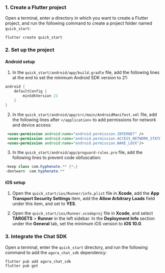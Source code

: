 <PlatformWrapper platform="flutter">

### 1. Create a Flutter project

Open a terminal, enter a directory in which you want to create a Flutter project, and run the following command to create a project folder named `quick_start`:

```
flutter create quick_start
```

### 2. Set up the project

#### Android setup

1. In the `quick_start/android/app/build.gradle` file, add the following lines at the end to set the minimum Android SDK version to 21:

```gradle
android {
    defaultConfig {
        minSdkVersion 21
    }
}
```

2. In the `quick_start/android/app/src/main/AndroidManifest.xml` file, add the following lines after `</application>` to add permissions for network and device access:

```xml
 <uses-permission android:name="android.permission.INTERNET" />
 <uses-permission android:name="android.permission.ACCESS_NETWORK_STATE"/>
 <uses-permission android:name="android.permission.WAKE_LOCK"/>
```

3. In the `quick_start/android/app/proguard-rules.pro` file, add the following lines to prevent code obfuscation:

```java
-keep class com.hyphenate.** {*;}
-dontwarn  com.hyphenate.**
```

#### iOS setup

1. Open the `quick_start/ios/Runner/info.plist` file in **Xcode**, add the **App Transport Security Settings** item, add the **Allow Arbitrary Loads** field under this item, and set to **YES**.

2. Open the `quick_start/ios/Runner.xcodeproj` file in **Xcode**, and select **TARGETS** > **Runner** in the left sidebar. In the **Deployment Info** section under the **General** tab, set the minimum iOS version to **iOS 10.0**.

### 3. Integrate the Chat SDK

Open a terminal, enter the `quick_start` directory, and run the following command to add the `agora_chat_sdk` dependency:

```
flutter pub add agora_chat_sdk
flutter pub get
```

</PlatformWrapper>